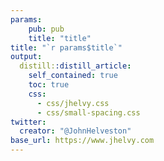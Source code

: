 ```yaml
---
params: 
    pub: pub
    title: "title"
title: "`r params$title`"
output:
  distill::distill_article:
    self_contained: true
    toc: true
    css:
      - css/jhelvy.css
      - css/small-spacing.css
twitter:
  creator: "@JohnHelveston"
base_url: https://www.jhelvy.com
---
```

